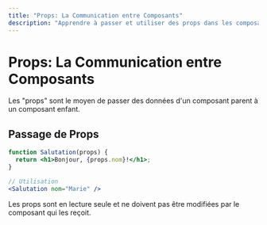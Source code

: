 ```yaml
---
title: "Props: La Communication entre Composants"
description: "Apprendre à passer et utiliser des props dans les composants React"
---
```


# Props: La Communication entre Composants

Les "props" sont le moyen de passer des données d'un composant parent à un composant enfant.

## Passage de Props

```jsx
function Salutation(props) {
  return <h1>Bonjour, {props.nom}!</h1>;
}

// Utilisation
<Salutation nom="Marie" />
```

Les props sont en lecture seule et ne doivent pas être modifiées par le composant qui les reçoit.
